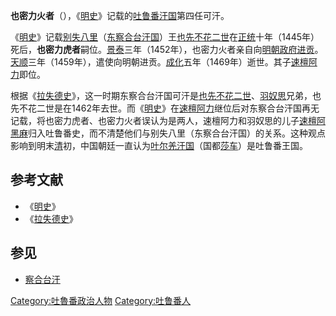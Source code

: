 '''也密力火者'''（{{bd|||1469年||}}），《[[明史|明史]]》记载的[[吐鲁番汗国|吐鲁番汗国]]第四任可汗。

《[[明史|明史]]》记载[[别失八里|别失八里]]（[[东察合台汗国|东察合台汗国]]）王[[也先不花二世|也先不花二世]]在[[正统_(年号)|正统]]十年（1445年）死后，'''也密力虎者'''嗣位。[[景泰_(年号)|景泰]]三年（1452年），也密力火者亲自向[[明朝政府|明朝政府]][[进贡|进贡]]。[[天顺_(明朝)|天顺]]三年（1459年），遣使向明朝进贡。[[成化|成化]]五年（1469年）逝世。其子[[速檀阿力|速檀阿力]]即位。

根据《[[拉失德史|拉失德史]]》，这一时期东察合台汗国可汗是[[也先不花二世|也先不花二世]]、[[羽奴思|羽奴思]]兄弟，也先不花二世是在1462年去世。而《[[明史|明史]]》在[[速檀阿力|速檀阿力]]继位后对东察合台汗国再无记载，将也密力虎者、也密力火者误认为是两人，速檀阿力和羽奴思的儿子[[速檀阿黑麻|速檀阿黑麻]]归入吐鲁番史，而不清楚他们与别失八里（东察合台汗国）的关系。这种观点影响到明末[[清|清]]初，中国朝廷一直认为[[叶尔羌汗国|叶尔羌汗国]]（国都[[莎车|莎车]]）是吐鲁番王国。

==参考文献==
*《[[明史|明史]]》
*《[[拉失德史|拉失德史]]》
==参见==
*[[察合台汗|察合台汗]]

{{DEFAULTSORT:Y}}
[[Category:吐魯番政治人物|Category:吐魯番政治人物]]
[[Category:吐鲁番人|Category:吐鲁番人]]